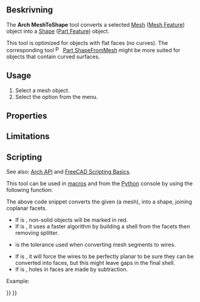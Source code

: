 <languages/>

<div class="mw-translate-fuzzy">
{{docnav/sv
|[[Arch_SplitMesh|Split Mesh]]
|[[Arch_SelectNonSolidMeshes|Select non-solid meshes]]
|[[Arch_Workbench|Arch]]
|IconL=Arch_SplitMesh.svg
|IconC=Workbench_Arch.svg
|IconR=Arch_SelectNonSolidMeshes.png
}}
</div>

<div class="mw-translate-fuzzy">
{{GuiCommand/sv
|Name=Arch MeshToShape|Name/sv=Arch MeshToShape
|MenuLocation=Arch → Utilities → Mesh to Shape
|Workbenches=[[Arch_Workbench/sv|Arch]]
|SeeAlso=[[Arch SplitMesh/sv|Arch SplitMesh]], [[Arch RemoveShape/sv|Arch RemoveShape]]
}}
</div>

<span id="Description"></span>
==Beskrivning==

The '''Arch MeshToShape''' tool converts a selected [[Mesh|Mesh]] ([[Mesh_Feature|Mesh Feature]]) object into a [[Shape|Shape]] ([[Part_Feature|Part Feature]]) object.

This tool is optimized for objects with flat faces (no curves). The corresponding tool [[File:Part_ShapeFromMesh.svg|16px]] [[Part_ShapeFromMesh|Part ShapeFromMesh]] might be more suited for objects that contain curved surfaces.

==Usage==

# Select a mesh object.
# Select the {{MenuCommand|Utils → [[Image:Arch_MeshToShape.svg|16px]] Mesh to Shape}} option from the menu.

==Properties==

==Limitations==

==Scripting==

See also: [[Arch_API|Arch API]] and [[FreeCAD_Scripting_Basics|FreeCAD Scripting Basics]].

This tool can be used in [[Macros|macros]] and from the [[Python|Python]] console by using the following function:

{{Code|code=
new_obj = meshToShape(obj, mark=True, fast=True, tol=0.001, flat=False, cut=True)
}}

The above code snippet converts the given {{incode|obj}} (a mesh), into a shape, joining coplanar facets.
* If {{incode|mark}} is {{incode|True}}, non-solid objects will be marked in red.
* If {{incode|fast}} is {{incode|True}}, it uses a faster algorithm by building a shell from the facets then removing splitter.
* {{incode|tol}} is the tolerance used when converting mesh segments to wires.
* If {{incode|flat}} is {{incode|True}}, it will force the wires to be perfectly planar to be sure they can be converted into faces, but this might leave gaps in the final shell.
* If {{incode|cut}} is {{incode|True}}, holes in faces are made by subtraction.

Example:

{{Code|code=
import Arch, Mesh, BuildRegularGeoms

Box = FreeCAD.ActiveDocument.addObject("Mesh::Cube", "Cube")
Box.Length = 1000
Box.Width = 2000
Box.Height = 1000
FreeCAD.ActiveDocument.recompute()

new_obj = Arch.meshToShape(Box)
}}


<div class="mw-translate-fuzzy">
{{docnav/sv
|[[Arch_SplitMesh|Split Mesh]]
|[[Arch_SelectNonSolidMeshes|Select non-solid meshes]]
|[[Arch_Workbench|Arch]]|IconL=Arch_SplitMesh.svg
|IconC=Workbench_Arch.svg
|IconR=Arch_SelectNonSolidMeshes.png
}}
</div>

{{BIM_Tools_navi{{#translation:}}}}
{{Userdocnavi{{#translation:}}}}